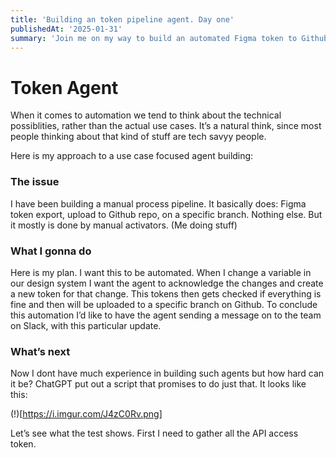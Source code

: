 ```yaml
---
title: 'Building an token pipeline agent. Day one'
publishedAt: '2025-01-31'
summary: 'Join me on my way to build an automated Figma token to Github repo pipeline'
---
```


# Token Agent
When it comes to automation we tend to think about the technical possiblities, rather than the actual use cases. It’s a natural think, since most people thinking about that kind of stuff are tech savyy people. 

Here is my approach to a use case focused agent building:

### The issue
I have been building a manual process pipeline. It basically does: Figma token export, upload to Github repo, on a specific branch. Nothing else. But it mostly is done by manual activators. (Me doing stuff)
### What I gonna do
Here is my plan. I want this to be automated. When I change a variable in our design system I want the agent to acknowledge the changes and create a new token for that change. This tokens then gets checked if everything is fine and then will be uploaded to a specific branch on Github. To conclude this automation I’d like to have the agent sending a message on to the team on Slack, with this particular update.

### What’s next
Now I dont have much experience in building such agents but how hard can it be? 
ChatGPT put out a script that promises to do just that.
It looks like this:

(!)[https://i.imgur.com/J4zC0Rv.png]

Let’s see what the test shows. First I need to gather all the API access token.
